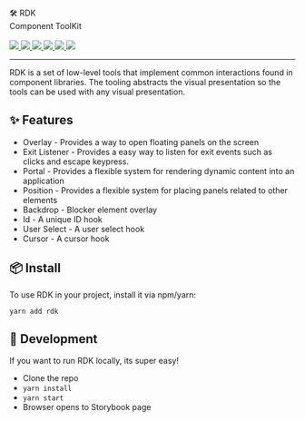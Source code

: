 
<Meta title="Docs/Intro" />

<div style={{ margin: '0 auto', maxWidth: '600px', color: 'white', textAlign: 'center' }}>
  🛠 RDK
  <br />
  Component ToolKit
  <br />
  <br />
  <a href="https://github.com/reaviz/rdk/workflows/build/">
    <img src="https://github.com/reaviz/rdk/workflows/build/badge.svg?branch=master" />
  </a>
  <a href="https://npm.im/rdk">
    <img src="https://img.shields.io/npm/v/rdk.svg" />
  </a>
  <a href="https://npm.im/rdk">
    <img src="https://badgen.net/npm/dw/rdk" />
  </a>
  <a href="https://github.com/reaviz/rdk/blob/master/LICENSE">
    <img src="https://badgen.now.sh/badge/license/apache2" />
  </a>
  <a href="https://bundlephobia.com/result?p=rdk">
    <img src="https://badgen.net/bundlephobia/minzip/rdk" />
  </a>
  <a href="https://discord.gg/tt8wGExq35">
    <img src="https://img.shields.io/discord/773948315037073409?label=discord" />
  </a>
</div>

---

RDK is a set of low-level tools that implement common interactions found in
component libraries. The tooling abstracts the visual
presentation so the tools can be used with any visual presentation.

## ✨ Features

- Overlay - Provides a way to open floating panels on the screen
- Exit Listener - Provides a easy way to listen for exit events such as clicks and escape keypress.
- Portal - Provides a flexible system for rendering dynamic content into an application
- Position - Provides a flexible system for placing panels related to other elements
- Backdrop - Blocker element overlay
- Id - A unique ID hook
- User Select - A user select hook
- Cursor - A cursor hook

## 📦 Install

To use RDK in your project, install it via npm/yarn:

```
yarn add rdk
```

## 🔭 Development

If you want to run RDK locally, its super easy!

- Clone the repo
- `yarn install`
- `yarn start`
- Browser opens to Storybook page
